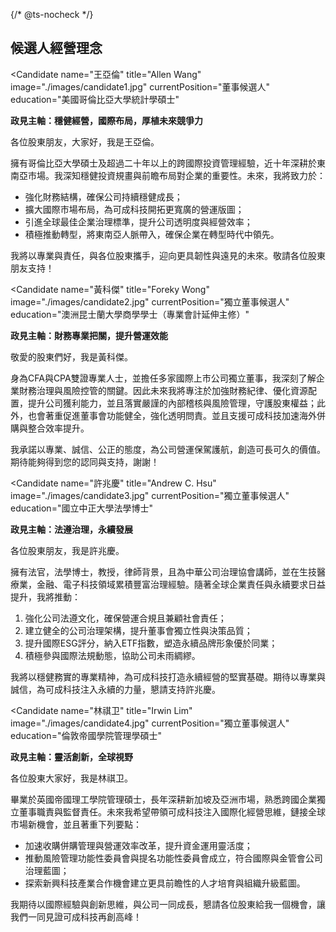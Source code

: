 {/* @ts-nocheck */}

<Section>

## 候選人經營理念

<SwipeInMobile className='grid lg:grid-cols-2 gap-4 max-w-full'>

<Candidate
  name="王亞倫"
  title="Allen Wang"
  image="./images/candidate1.jpg"
  currentPosition="董事候選人"
  education="美國哥倫比亞大學統計學碩士"
>
**政見主軸：穩健經營，國際布局，厚植未來競爭力**

各位股東朋友，大家好，我是王亞倫。

擁有哥倫比亞大學碩士及超過二十年以上的跨國際投資管理經驗，近十年深耕於東南亞市場。我深知穩健投資規畫與前瞻布局對企業的重要性。未來，我將致力於：

- 強化財務結構，確保公司持續穩健成長；
- 擴大國際市場布局，為可成科技開拓更寬廣的營運版圖；
- 引進全球最佳企業治理標準，提升公司透明度與經營效率；
- 積極推動轉型，將東南亞人脈帶入，確保企業在轉型時代中領先。

我將以專業與責任，與各位股東攜手，迎向更具韌性與遠見的未來。敬請各位股東朋友支持！ 
</Candidate>

<Candidate
  name="黃科傑"
  title="Foreky Wong"
  image="./images/candidate2.jpg"
  currentPosition="獨立董事候選人"
  education="澳洲昆士蘭大學商學學士（專業會計延伸主修）"
>
**政見主軸：財務專業把關，提升營運效能**

敬愛的股東們好，我是黃科傑。

身為CFA與CPA雙證專業人士，並擔任多家國際上市公司獨立董事，我深刻了解企業財務治理與風險控管的關鍵。因此未來我將專注於加強財務紀律、優化資源配置，提升公司獲利能力，並且落實嚴謹的內部稽核與風險管理，守護股東權益；此外，也會著重促進董事會功能健全，強化透明問責。並且支援可成科技加速海外併購與整合效率提升。

我承諾以專業、誠信、公正的態度，為公司營運保駕護航，創造可長可久的價值。期待能夠得到您的認同與支持，謝謝！ 
</Candidate>

<Candidate
  name="許兆慶"
  title="Andrew C. Hsu"
  image="./images/candidate3.jpg"
  currentPosition="獨立董事候選人"
  education="國立中正大學法學博士"
>
**政見主軸：法遵治理，永續發展**

各位股東朋友，我是許兆慶。

擁有法官，法學博士，教授，律師背景，且為中華公司治理協會講師，並在生技醫療業，金融、電子科技領域累積豐富治理經驗。隨著全球企業責任與永續要求日益提升，我將推動：

1. 強化公司法遵文化，確保營運合規且兼顧社會責任；
2. 建立健全的公司治理架構，提升董事會獨立性與決策品質；
3. 提升國際ESG評分，納入ETF指數，塑造永續品牌形象優於同業；
4. 積極參與國際法規動態，協助公司未雨綢繆。

我將以穩健務實的專業精神，為可成科技打造永續經營的堅實基礎。期待以專業與誠信，為可成科技注入永續的力量，懇請支持許兆慶。
</Candidate>

<Candidate
  name="林祺卫"
  title="Irwin Lim"
  image="./images/candidate4.jpg"
  currentPosition="獨立董事候選人"
  education="倫敦帝國學院管理學碩士"
>
**政見主軸：靈活創新，全球視野**

各位股東大家好，我是林祺卫。

畢業於英國帝國理工學院管理碩士，長年深耕新加坡及亞洲市場，熟悉跨國企業獨立董事職責與監督責任。未來我希望帶領可成科技注入國際化經營思維，鏈接全球市場新機會，並且著重下列要點：

- 加速收購併購管理與營運效率改革，提升資金運用靈活度；
- 推動風險管理功能性委員會與提名功能性委員會成立，符合國際與金管會公司治理藍圖；
- 探索新興科技產業合作機會建立更具前瞻性的人才培育與組織升級藍圖。

我期待以國際經驗與創新思維，與公司一同成長，懇請各位股東給我一個機會，讓我們一同見證可成科技再創高峰！

</Candidate>

</SwipeInMobile>

</Section>
